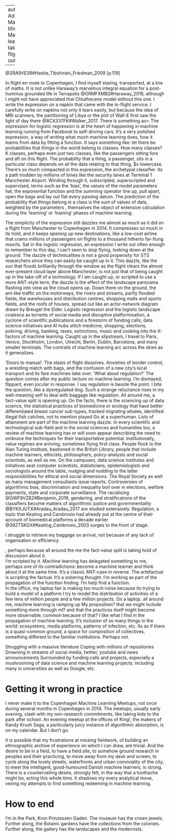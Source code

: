 
---
author: Adrian Mackenzie
title: Machine learning takes flight
output:

---



\begin {equation}
\label {eq:logistic_regression}
Pr(G=K|X=x) = \frac{1}{1+\sum_{l=1}^{K-1}exp(\beta_{l0} + \beta_l^Tx)} 
\end {equation}

@2RA9VE39#Hastie_Tibshirani_Friedman_2009 [p.119]

\begin {equation}
\label {eq:linear_model}
\hat{Y} = \hat{\beta_0}  + \sum^p_{j=1} X_j \hat{\beta_j}
\end {equation}

In flight en route to Copenhagen, I find myself staring, transported, at a line of maths. It is not  unlike Haraway's marvelous integral equation for a post-hummus grounded life in Terrapolis @GRMFXMB2#Haraway_2016, although I might not have appreciated that Chluthecene model without this one.  I write the expression on a napkin that came with the in-flight service. I carefully write on napkins not only it tears easily, but because the idea of MRI scanners, the partitioning of Libya or the plot of Wall-E first saw the light of day there @8CX337FK#Walker_2017. There is something ao= The expression for logistic regression is at the heart of happening in machine learning running from Facebook to self-driving cars. It's a very polished expression, a way of writing what much machine learning does, how it learns from data by fitting a function. It says something like: let there be probabilities that things in the world belong to classes. How many classes? K classes, perhaps even just two classes, like the passengers sitting fore and aft on this flight. The probability that a thing,  a passenger, sits in a particular class depends on all the data relating to that thing,  \$x lowercase.  There's so much compacted in this expression, the archetypal classifier. Its a path trodden by millions of times like the security lanes at Terminal 1 Manchester Airport. Winding through it, subscripted, superscripted and supervised,  terms such as the 'bias', the values of the model parameters \beta hat, the exponential function and the summing operator \sigma line up, pull apart, open the bags and lay out flat every passing datum. The prediction of the probability that things belong in a class is the sum of values of data, weighted by the parameters \beta, themselves the object of extensive calculation during the 'learning' or 'training' phases of machine learning. 

The simplicity of the expression still dazzles me almost as much as it did on a flight from Manchester to Copenhagen in 2014.   It compresses so much in its hold, and it keeps opening up new destinations, like a low-cost airline that crams millions of passengers on flights to a thousand hitherto far-flung resorts.   Sat in the logistic regression, an expression I write out often enough to remember to this day, I can't seen to stop flying, looking down at the ground. The dazzle of technicalities is not a good propensity for STS researchers since they can easily be caught up in it. This dazzle, like the sun that floods brilliantly through the window as the flight clears the almost ever-present cloud layer above Manchester, is not just that of being caught up in the take-off of a technology. If I am caught up, or scripted to use a more ANT-style term,  the dazzle is the effect of the  landscape panorama flashing into view as the cloud opens up. Down there on the ground, the ant-like traffic on the motorways, the rivers and streams, partly flooded fields, the warehouses and distribution centres, shopping malls and sports fields, and the roofs of houses, spread out like an actor-network diagram drawn by Breugel the Elder. Logistic regression and the logistic landscape coalesce as torrents of social media and disruptive platformisation, a cyclone of scientific publications and a firestorm of funding calls, data science initiatives and AI hubs stitch medicine, shopping, elections, policing, driving, banking, taxes, extinctions, music and cooking into the X-factors of machine learning. Caught up in the slipstream, I travel to Paris, Venice, Stockholm, London, Utrecht, Berlin, Dublin, Barcelona,  and many smaller terminals. The contrails of machine learning arc across the skies as it generalizes.      

'Doors to manual'. The  stasis of flight dissolves. Anxieties of border control, a wrestling match  with bags, and the confusion of a new city's local transport and its fare machines take over.  'What about regulation?' The question comes after my public lecture on machine learning. I'm dismayed, flippant, even jocular in response. I say regulation is beside the point.  I bite the question, like a dysregulated dog. Such a strange reluctance rises in  my well-meaning self to deal with baggage like regulation. All around me, a fact-value split is opening up.  On the facts, there is the sciencing up of data science, the statistical practices of biomedicine or ecology that have better differentiated breast cancer sub-types, tracked migrating whales, identified illegal fish catches, not to mention played Go at a superhuman. Lists of attainment are part of the machine learning dazzle. In every scientific and technological sub-field and in the social sciences and humanities too, a review of machine learning has or will soon appear describing the need to embrace the techniques for their transportative potential. Institutionally, value regimes are arriving, sometimes flying first class.  People flock to the Alan Turing Institute, bastioned in the British Library, people that include machine learners, ethicists, philosophers, policy-analysts and social scientists, as well as me. On the campuses, data science institutes and initiatives seat computer scientists, statisticians, epidemiologists and sociologists around the table, nudging and nodding to the latter  responsibilities for ethical and social dimensions. The Royal Society as well as many management consultants issue reports. Controversies of algorithmic bias, discrimination and inequality boil over in elections, welfare payments, state and corporate surveillance.  The racialising @GWF9VZBZ#Benjamin_2019, gendering, and stratifications of the classifiers become matters of algorithmic justice and governmentality @BYKXJUTX#Aradau_Aradau_2017 are studied extensively. Regulation, a topic that Keating and Cambrosio had already put at the centre of their account of biomedical platforms a decade earlier @38ZTSKGX#Keating_Cambrosio_2003 surges to the front of stage.

I struggle to retrieve my baggage on arrival, not because of any lack of organisation or efficiency. 

, perhaps because all around the me the fact-value split is taking hold of discussion about it.   
I'm scripted by it. Machine learning has delegated something to me, perhaps one of its contradictions: become a machine learner and think about it at the same time. It's a classic ANT-case in reverse. The artefactual is scripting the factual.  It's a sobering thought. I'm working as part of the propagation of the function finding. I'm help find a function.  
In the office, my laptop fan is making too much noise because its trying to build a model of a platform
I try to model the distribution of activities of a few tens of million people and a few million projects. On a laptop.
all around me, machine learning is ramping up
My proposition? that we might include something more through ml? and that the practices itself might become more observable, common because of that?
I like what I find in the propagation of machine learning. It's inclusion of so many things in the world: ecosystems, media platforms, patterns of infection, etc. Its as if there is a quasi-common ground, a space for composition of collectives, something different to the familiar institutions. Perhaps not.


Struggling with a massive literature
Coping with millions of repositories
Drowning in streams of social media, twitter, youtube and news announcements
Surrounded by funding calls and projects, especially a mushrooming of data science and machine learning projects; including many in universities as well as Google, etc.

# Getting it wrong in practice

I never make it to the Copenhagen Machine Learning Meetups, not once during several months in Copenhagen in 2014. The meetups, usually early evening,  clash with my non-research commitments, like taking kids to the park after school.  An evening meetup at the offices of King!, the makers of Kandy Krush Saga, a particularly juicy instance of algorithmic absorption, is on my calendar. But I don't go.  

It is possible that my frustrations at missing fieldwork, of building an ethnographic archive of experience on which I can draw, are trivial. And the desire to be in a field, to have a  field site, to somehow ground research in peoples and their practicing, to move away from my desk and screen, to cycle along the lovely streets, waterfronts and urban conviviality of the city, to meet the intelligent, good-humoured Danish machine learners, is strong.  There is a countervailing desire, strongly felt, in the way that a toothache might be, acting this whole time. It shadows my every analytical move, vexing my attempts to find something redeeming in machine learning. 


# How to end

I'm in the Park, Kron Prinzessen Gaden. The museum has the crown jewels. Further along, the Botanic gardens have the collections from the colonies. Further along, the gallery has the landscapes and the modernists.  
